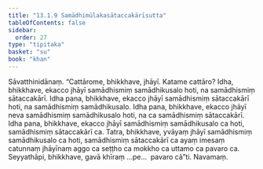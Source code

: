 ```yaml
---
title: "13.1.9 Samādhimūlakasātaccakārīsutta"
tableOfContents: false
sidebar:
  order: 27
type: "tipitaka"
basket: "su"
book: "khan"
---
```



<DynamicBreadcrumb />

<Division number="670" book="khan">

<Paragraph number="1296" book="khan">
Sāvatthinidānaṃ. “Cattārome, bhikkhave, jhāyī. Katame cattāro? Idha, bhikkhave, ekacco jhāyī samādhismiṃ samādhikusalo hoti, na samādhismiṃ sātaccakārī. Idha pana, bhikkhave, ekacco jhāyī samādhismiṃ sātaccakārī hoti, na samādhismiṃ samādhikusalo. Idha pana, bhikkhave, ekacco jhāyī neva samādhismiṃ samādhikusalo hoti, na ca samādhismiṃ sātaccakārī. Idha pana, bhikkhave, ekacco jhāyī samādhismiṃ samādhikusalo ca hoti, samādhismiṃ sātaccakārī ca. Tatra, bhikkhave, yvāyaṃ jhāyī samādhismiṃ samādhikusalo ca hoti, samādhismiṃ sātaccakārī ca ayaṃ imesaṃ catunnaṃ jhāyīnaṃ aggo ca seṭṭho ca mokkho ca uttamo ca pavaro ca. Seyyathāpi, bhikkhave, gavā khīraṃ …pe…  pavaro cā”ti.

</Paragraph>
</Division>

<Paragraph number="1297" type="center" book="khan">
Navamaṃ.
</Paragraph>